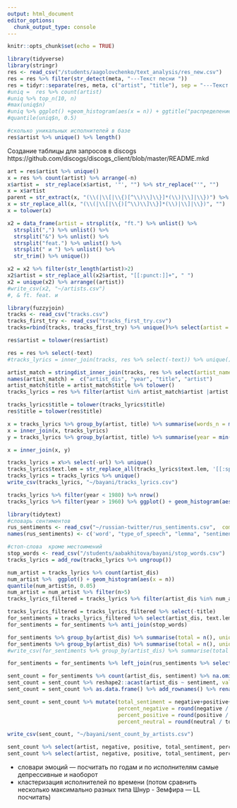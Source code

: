 ```yaml
---
output: html_document
editor_options: 
  chunk_output_type: console
---
```


```r
knitr::opts_chunk$set(echo = TRUE)
```


```r
library(tidyverse)
library(stringr)
res <- read_csv("/students/aagolovchenko/text_analysis/res_new.csv")
res = res %>% filter(str_detect(meta, "---Текст песни "))
res = tidyr::separate(res, meta, c("artist", "title"), sep = "---Текст песни ")
#uniq =  res %>% count(artist) 
#uniq %>% top_n(10, n)
#max(uniq$n)
#uniq %>% ggplot() +geom_histogram(aes(x = n)) + ggtitle("распределение по кол-ву песен")
#quantile(uniq$n, 0.5)

#сколько уникальных исполнителей в базе
res$artist %>% unique() %>% length()
```


Создание таблицы для запросов в discogs https://github.com/discogs/discogs_client/blob/master/README.mkd 
```r

art = res$artist %>% unique() 
x = res %>% count(artist) %>% arrange(-n) 
x$artist =  str_replace(x$artist, '"', "") %>% str_replace("'", "")
x = x$artist
parent = str_extract(x, "(\\(|\\[|\\{)[^\\)\\]\\}]*(\\)|\\]|\\})") %>% na.omit() %>% str_replace("\\(", "")%>% str_replace("\\)", "") 
x = str_replace_all(x, "(\\(|\\[|\\{)[^\\)\\]\\}]*(\\)|\\]|\\})", "")
x = tolower(x)

x2 = data_frame(artist = strsplit(x, "ft.") %>% unlist() %>% 
  strsplit(",") %>% unlist() %>% 
  strsplit("&") %>% unlist() %>% 
  strsplit("feat.") %>% unlist() %>% 
  strsplit(" и ") %>% unlist() %>% 
  str_trim() %>% unique())

x2 = x2 %>% filter(str_length(artist)>2)
x2$artist = str_replace_all(x2$artist, "[[:punct:]]+", " ")
x2 = unique(x2) %>% arrange((artist))
#write_csv(x2, "~/artists.csv")
#, & ft. feat. и 

```



```r
library(fuzzyjoin)
tracks <- read_csv("tracks.csv")
tracks_first_try <- read_csv("tracks_first_try.csv") 
tracks=rbind(tracks, tracks_first_try) %>% unique()%>% select(artist = artist_name, master_year, title)

res$artist = tolower(res$artist)

res = res %>% select(-text)
#tracks_lyrics = inner_join(tracks, res %>% select(-text)) %>% unique()

artist_match = stringdist_inner_join(tracks, res %>% select(artist_name = artist), max_dist = 1) %>% unique()
names(artist_match) =  c("artist_dis", "year", "title", "artist")
artist_match$title = artist_match$title %>% tolower()
tracks_lyrics = res %>% filter(artist %in% artist_match$artist |artist %in% artist_match$artist_dis) %>% inner_join(artist_match) %>% na.omit()

tracks_lyrics$title = tolower(tracks_lyrics$title)
res$title = tolower(res$title)

x = tracks_lyrics %>% group_by(artist, title) %>% summarise(words_n = max(words_n))
x = inner_join(x, tracks_lyrics)
y = tracks_lyrics %>% group_by(artist, title) %>% summarise(year = min(year))

x = inner_join(x, y)

tracks_lyrics = x%>% select(-url) %>% unique()
tracks_lyrics$text.lem = str_replace_all(tracks_lyrics$text.lem, '[[:space:]]+', ' ')
tracks_lyrics = tracks_lyrics %>% unique()
write_csv(tracks_lyrics, "~/bayani/tracks_lyrics.csv")
```


```r
tracks_lyrics %>% filter(year < 1980) %>% nrow()
tracks_lyrics %>% filter(year > 1960) %>% ggplot() + geom_histogram(aes(x = year))+ theme_bw()
```

```r
library(tidytext)
#словарь сентиментов
rus_sentiments <- read_csv("~/russian-twitter/rus_sentiments.csv",  comment="#") 
names(rus_sentiments) <- c('word', "type_of_speech", "lemma", "sentiment", "source", "ambiguity")

#стоп-слова  кроме местоимений
stop_words <- read_csv("/students/aabakhitova/bayani/stop_words.csv")
tracks_lyrics = add_row(tracks_lyrics %>% ungroup())

num_artist = tracks_lyrics %>% count(artist_dis)
num_artist %>%  ggplot() + geom_histogram(aes(x = n))
quantile(num_artist$n, 0.05)
num_artist = num_artist %>% filter(n>5)
tracks_lyrics_filtered = tracks_lyrics %>% filter(artist_dis %in% num_artist$artist_dis)

tracks_lyrics_filtered = tracks_lyrics_filtered %>% select(-title) 
for_sentiments = tracks_lyrics_filtered %>% select(artist_dis, text.lem)%>% unnest_tokens(word, text.lem) 
for_sentiments = for_sentiments %>% anti_join(stop_words)

for_sentiments %>% group_by(artist_dis) %>% summarise(total = n(), unique = length(unique(word))) %>% mutate(share_unique =  unique/total) %>% arrange(-share_unique)
for_sentiments %>% group_by(artist_dis) %>% summarise(total = n(), unique = length(unique(word))) %>% mutate(share_unique =  unique/total) %>% arrange(share_unique)
#write_csv(for_sentiments %>% group_by(artist_dis) %>% summarise(total = n(), unique = length(unique(word))) %>% mutate(share_unique =  unique/total), "~/bayani/share_unique.csv")

for_sentiments = for_sentiments %>% left_join(rus_sentiments %>% select(word, sentiment, source))

sent_count = for_sentiments %>% count(artist_dis, sentiment) %>% na.omit() %>% filter(sentiment != "positive/negative")
sent_count = sent_count %>% reshape2::acast(artist_dis ~ sentiment, value.var = "n", fill = 0) 
sent_count = sent_count %>% as.data.frame() %>% add_rownames() %>% rename(artist = rowname)

sent_count = sent_count %>% mutate(total_sentiment = negative+positive+neutral, 
                                   percent_negative = round(negative / total_sentiment *100, 2),
                                   percent_positive = round(positive / total_sentiment *100, 2),
                                   percent_neutral = round(neutral / total_sentiment *100, 2))

write_csv(sent_count, "~/bayani/sent_count_by_artists.csv")

sent_count %>% select(artist, negative, positive, total_sentiment, percent_negative) %>% arrange(-percent_negative)
sent_count %>% select(artist, negative, positive, total_sentiment, percent_positive) %>% arrange(-percent_positive)

```
- словари эмоций — посчитать по годам и по исполнителям самые депрессивные и наоборот
- кластеризация исполнителей по времени (потом сравнить несколько максимально разных типа Шнур - Земфира — LL посчитать) 

```r

```

